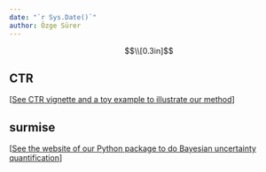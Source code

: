 ```yaml
---
date: "`r Sys.Date()`"
author: Özge Sürer
---
```


$$\\[0.3in]$$

## CTR

[[See CTR vignette and a toy example to illustrate our method](ctr-vignette.html)]

## surmise

[[See the website of our Python package to do Bayesian uncertainty quantification](https://surmise.readthedocs.io/en/latest/)]
